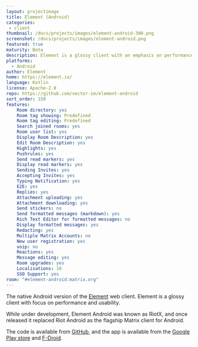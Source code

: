 ```yaml
---
layout: projectimage
title: Element (Android)
categories:
 - client
thumbnail: /docs/projects/images/element-android-300.png
screenshot: /docs/projects/images/element-android.png
featured: true
maturity: Beta
description: Element is a glossy client with an emphasis on performance and usability
platforms:
  - Android
author: Element
home: https://element.io/
language: Kotlin
license: Apache-2.0
repo: https://github.com/vector-im/element-android
sort_order: 150
features:
    Room directory: yes
    Room tag showing: Predefined
    Room tag editing: Predefined
    Search joined rooms: yes
    Room user list: yes
    Display Room Description: yes
    Edit Room Description: yes
    Highlights: yes
    Pushrules: yes
    Send read markers: yes
    Display read markers: yes
    Sending Invites: yes
    Accepting Invites: yes
    Typing Notification: yes
    E2E: yes
    Replies: yes
    Attachment uploading: yes
    Attachment downloading: yes
    Send stickers: no
    Send formatted messages (markdown): yes
    Rich Text Editor for formatted messages: no
    Display formatted messages: yes
    Redacting: yes
    Multiple Matrix Accounts: no
    New user registration: yes
    voip: no
    Reactions: yes
    Message editing: yes
    Room upgrades: yes
    Localisations: 10
    SSO Support: yes
room: "#element-android:matrix.org"
---
```


The native Android version of the [Element](/docs/projects/client/element) web client. Element is a glossy client with focus on performance and usability.

While under development, Element Android was known as RiotX, and once released it replaced Riot Android as the flagship Matrix client for Android.

The code is available from [GitHub](https://github.com/vector-im/element-android), and the app is available from the [Google Play store](https://play.google.com/store/apps/details?id=im.vector.app) and [F-Droid](https://f-droid.org/packages/im.vector.app/).
